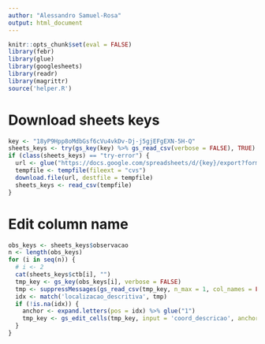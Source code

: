 ```yaml
---
author: "Alessandro Samuel-Rosa"
output: html_document
---
```


```r
knitr::opts_chunk$set(eval = FALSE)
library(febr)
library(glue)
library(googlesheets)
library(readr)
library(magrittr)
source('helper.R')
```

# Download sheets keys

```r
key <- "18yP9Hpp8oMdbGsf6cVu4vkDv-Dj-j5gjEFgEXN-5H-Q"
sheets_keys <- try(gs_key(key) %>% gs_read_csv(verbose = FALSE), TRUE)
if (class(sheets_keys) == "try-error") {
  url <- glue("https://docs.google.com/spreadsheets/d/{key}/export?format=csv")
  tempfile <- tempfile(fileext = "cvs")
  download.file(url, destfile = tempfile)
  sheets_keys <- read_csv(tempfile)
}
```

# Edit column name

```r
obs_keys <- sheets_keys$observacao
n <- length(obs_keys)
for (i in seq(n)) {
  # i <- 2
  cat(sheets_keys$ctb[i], "")
  tmp_key <- gs_key(obs_keys[i], verbose = FALSE)
  tmp <- suppressMessages(gs_read_csv(tmp_key, n_max = 1, col_names = FALSE, verbose = FALSE))
  idx <- match('localizacao_descritiva', tmp)
  if (!is.na(idx)) {
    anchor <- expand.letters(pos = idx) %>% glue("1")
    tmp_key <- gs_edit_cells(tmp_key, input = 'coord_descricao', anchor = anchor)
  }
}
```
